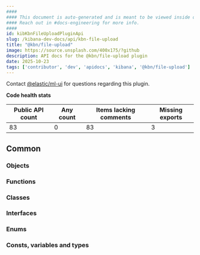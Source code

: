```yaml
---
####
#### This document is auto-generated and is meant to be viewed inside our experimental, new docs system.
#### Reach out in #docs-engineering for more info.
####
id: kibKbnFileUploadPluginApi
slug: /kibana-dev-docs/api/kbn-file-upload
title: "@kbn/file-upload"
image: https://source.unsplash.com/400x175/?github
description: API docs for the @kbn/file-upload plugin
date: 2025-10-23
tags: ['contributor', 'dev', 'apidocs', 'kibana', '@kbn/file-upload']
---
```




Contact [@elastic/ml-ui](https://github.com/orgs/elastic/teams/ml-ui) for questions regarding this plugin.

**Code health stats**

| Public API count  | Any count | Items lacking comments | Missing exports |
|-------------------|-----------|------------------------|-----------------|
| 83 | 0 | 83 | 3 |

## Common

### Objects
<DocDefinitionList data={kbnFileUploadObj.common.objects}/>

### Functions
<DocDefinitionList data={kbnFileUploadObj.common.functions}/>

### Classes
<DocDefinitionList data={kbnFileUploadObj.common.classes}/>

### Interfaces
<DocDefinitionList data={kbnFileUploadObj.common.interfaces}/>

### Enums
<DocDefinitionList data={kbnFileUploadObj.common.enums}/>

### Consts, variables and types
<DocDefinitionList data={kbnFileUploadObj.common.misc}/>

